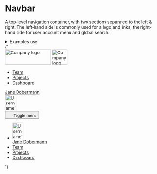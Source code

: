
<Meta title="UI/Navigation/Navbar" />

# Navbar

A top-level navigation container, with two sections separated to the left & right. The left-hand side is commonly used for a logo and links, the right-hand side for user account menu and global search.

<details class="u-margin-xl--y">
  <summary class="u-h4 u-font--medium">Examples use</summary>
  <ul>
    <li><a href="/?path=/story/atoms-avatar--avatar">a-avatar</a></li>
    <li><a href="/?path=/story/atoms-button-base--button-element">a-button</a></li>
    <li><a href="/?path=/story/atoms-button-icon--button-element">a-button--icon</a></li>
    <li><a href="/?path=/story/atoms-button-icon-reversed--icon-reversed">a-button--icon-reversed</a></li>
    <li><a href="/?path=/story/atoms-button-nav--nav">a-button--nav</a></li>
    <li><a href="/?path=/story/atoms-button-nav-large--nav-large">a-button--nav-large</a></li>
    <li><a href="/?path=/story/atoms-content--content">a-content</a></li>
    <li><a href="/?path=/story/atoms-icon--icon">a-icon</a></li>
    <li><a href="/?path=/story/atoms-list-reset--list-reset">a-list-reset</a></li>
    <li><a href="/?path=/story/utilities-bg--gray-80">u-bg</a></li>
    <li><a href="/?path=/story/utilities-flex--flex">u-flex</a></li>
    <li><a href="/?path=/story/utilities-hidden--hidden">u-hidden</a></li>
    <li><a href="/?path=/story/utilities-box-alignment--items-center">u-items-center</a></li>
    <li><a href="/?path=/story/utilities-margin--margin-m">u-margin</a></li>
    <li><a href="/?path=/story/utilities-padding--padding-m">u-padding</a></li>
    <li><a href="/?path=/story/utilities-relative--relative">u-relative</a></li>
  </ul>
</details>

<Canvas>
  <Story name="Navbar">
    {`
      <nav class="u-bg--gray-80 u-padding-s--top u-padding-s--bottom u-relative">
        <div class="a-content u-flex u-justify-between u-items-center u-flex--wrap">
          <div class="u-flex u-items-center">
            <img src="${logoLarge}" width="150" height="50" alt="Company logo" class="u-flex__shrink-0 u-margin-l--right u-hidden u-block@l" />
            <img src="${logoSmall}" width="50" height="50" alt="Company logo" class="u-flex__shrink-0 u-margin-l--right u-hidden@l" />
            <div class="u-hidden u-block@l">
              <ul class="u-flex a-list-reset">
                <li class="u-margin-m--right">
                  <a href="/" class="a-button a-button--nav" aria-current="page">Team</a>
                </li>
                <li class="u-margin-m--right">
                  <a href="/" class="a-button a-button--nav">Projects</a>
                </li>
                <li class="u-margin-m--right">
                  <a href="/" class="a-button a-button--nav">Dashboard</a>
                </li>
              </ul>
            </div>
          </div>
          <div class="u-hidden u-block@l">
            <a href="/" class="a-button a-button--nav">
              <span class="a-button__label">Jane Dobermann</span>
              <div class="a-button__icon a-avatar">
                <img src="https://placekitten.com/100/150" width="36" height="54" alt="Username’s avatar" class="a-avatar" />
              </div>
            </a>
          </div>
          <div class="u-hidden@l">
            <button class="a-button a-button--icon a-button--icon-reversed" title="Toggle menu" aria-controls="navbar-1" aria-expanded="true">
              <svg width="16" height="16" class="a-icon" aria-hidden="true" focusable="false">
                <use xlink:href="${icons}#icon-hamburger"></use>
              </svg>
              <span class="u-sr-only">Toggle menu</span>
            </button>
            <ul class="u-flex u-flex--col a-list-reset c-navbar u-padding-s u-bg--gray-80" id="navbar-1">
              <li class="u-margin-s--bottom">
                <a href="/" class="a-button a-button--nav-large">
                  <div class="a-button__icon a-avatar">
                    <img src="https://placekitten.com/100/150" width="36" height="54" alt="Username’s avatar" class="a-avatar" />
                  </div>
                  <span class="a-button__label">Jane Dobermann</span>
                </a>
              </li>
              <li class="u-margin-s--bottom">
                <a href="/" class="a-button a-button--nav-large" aria-current="page">Team</a>
              </li>
              <li class="u-margin-s--bottom">
                <a href="/" class="a-button a-button--nav-large">Projects</a>
              </li>
              <li class="u-margin-s--bottom">
                <a href="/" class="a-button a-button--nav-large">Dashboard</a>
              </li>
            </ul>
          </div>
        </div>
      </nav>
    `}
  </Story>
</Canvas>
